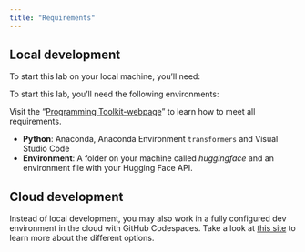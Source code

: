 ```yaml
---
title: "Requirements"
---
```



## Local development

To start this lab on your local machine, you'll need:

To start this lab, you'll need the following environments:

:::{.callout-important}
Visit the "[Programming Toolkit-webpage](https://kirenz.github.io/lab-toolkit/)" to learn how to meet all requirements.
:::

- **Python**: Anaconda, Anaconda Environment `transformers` and Visual Studio Code
- **Environment**: A folder on your machine called *huggingface* and an environment file with your Hugging Face API.


## Cloud development

Instead of local development, you may also work in a fully configured dev environment in the cloud with GitHub Codespaces. Take a look at [this site](/slide.qmd) to learn more about the different options.